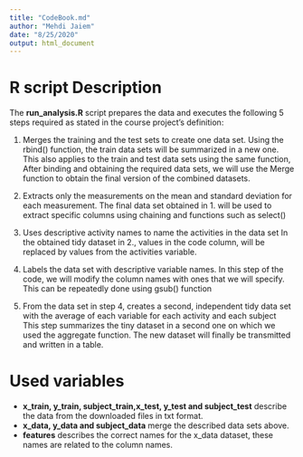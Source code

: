 ```yaml
---
title: "CodeBook.md"
author: "Mehdi Jaiem"
date: "8/25/2020"
output: html_document
---
```

# R script Description

The **run_analysis.R** script prepares the data and executes the following 5 steps required as stated in the course project’s definition:

 1. Merges the training and the test sets to create one data set.
 Using the rbind() function, the train data sets will be summarized in a new one.
 This also applies to the train and test data sets using the same function,  
 After binding and obtaining the required data sets, we will use the Merge function to obtain the final version of the combined datasets.
 
 2. Extracts only the measurements on the mean and standard deviation for        each measurement.
 The final data set obtained in 1. will be used to extract  specific columns using chaining and functions such as select()
 
 3. Uses descriptive activity names to name the activities in the data set
 In the obtained tidy dataset in 2., values in the code column, will be replaced by values from the activities variable.
 
 4. Labels the data set with descriptive variable names.
 In this step of the code, we will modify the column names with ones that we will specify. This can be repeatedly done using gsub() function
 
 5. From the data set in step 4, creates a second, independent tidy data set     with the average of each variable for each activity and each subject     
This step summarizes the tiny dataset in a second one on which we used the aggregate function. The new dataset will finally be transmitted and written in a table.

# Used variables

* **x_train, y_train, subject_train,x_test, y_test and subject_test** describe the data from the downloaded files in txt format.
* **x_data, y_data and subject_data** merge the described data sets above.
* **features** describes the correct names for the x_data dataset, these names are related to the column names.